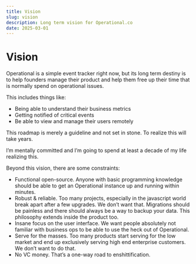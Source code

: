 ```yaml
---
title: Vision
slug: vision
description: Long term vision for Operational.co
date: 2025-03-01
---
```


# Vision

Operational is a simple event tracker right now, but its long term destiny is to help founders manage their product and help them free up their time that is normally spend on operational issues.

This includes things like:

- Being able to understand their business metrics
- Getting notified of critical events
- Be able to view and manage their users remotely

This roadmap is merely a guideline and not set in stone. To realize this will take years.

 I’m mentally committed and I’m going to spend at least a decade of my life realizing this.

Beyond this vision, there are some constraints:

- Functional open-source. Anyone with basic programming knowledge should be able to get an Operational instance up and running within minutes.
- Robust & reliable. Too many projects, especially in the javascript world break apart after a few upgrades. We don’t want that. Migrations should be painless and there should always be a way to backup your data. This philosophy extends inside the product too.
- Insane focus on the user interface. We want people absolutely not familiar with business ops to be able to use the heck out of Operational.
- Serve for the masses. Too many products start serving for the low market and end up exclusively serving high end enterprise customers. We don’t want to do that.
- No VC money. That’s a one-way road to enshittification.

